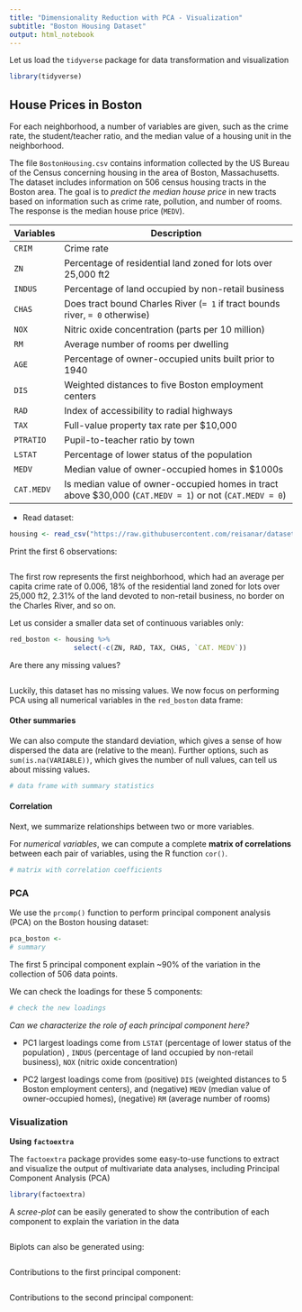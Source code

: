 ```yaml
---
title: "Dimensionality Reduction with PCA - Visualization"
subtitle: "Boston Housing Dataset"
output: html_notebook
---
```


Let us load the `tidyverse` package for data transformation and visualization

```r
library(tidyverse)
```


## House Prices in Boston

For each neighborhood, a number of variables are given, such as the crime rate, the student/teacher ratio, and the median value of a housing unit in the neighborhood.

The file `BostonHousing.csv` contains information collected by the US Bureau of the Census concerning housing in the area of Boston, Massachusetts. The dataset includes information on 506 census housing tracts in the Boston area. The goal is to _predict the median house price_ in new tracts based on information such as crime rate, pollution, and number of rooms. The response is the median house price (`MEDV`).

  Variables |  Description
------------|----------------------------------------------------------------
`CRIM`      | Crime rate
`ZN`        | Percentage of residential land zoned for lots over 25,000 ft2
`INDUS`     | Percentage of land occupied by non-retail business
`CHAS`      | Does tract bound Charles River (`= 1` if tract bounds river, `= 0` otherwise)
`NOX`       | Nitric oxide concentration (parts per 10 million)
`RM`        | Average number of rooms per dwelling
`AGE`       | Percentage of owner-occupied units built prior to 1940
`DIS`       | Weighted distances to five Boston employment centers
`RAD`       | Index of accessibility to radial highways
`TAX`       | Full-value property tax rate per $10,000
`PTRATIO`   | Pupil-to-teacher ratio by town
`LSTAT`     | Percentage of lower status of the population
`MEDV`      | Median value of owner-occupied homes in $1000s
`CAT.MEDV`  | Is median value of owner-occupied homes in tract above $30,000 (`CAT.MEDV = 1`) or not (`CAT.MEDV = 0`)


- Read dataset:

```r
housing <- read_csv("https://raw.githubusercontent.com/reisanar/datasets/master/BostonHousing.csv")
```

Print the first 6 observations:

```r

```


The first row represents the first neighborhood, which had an average per capita crime rate of 0.006, 18% of the residential land zoned for lots over 25,000 ft2, 2.31% of the land devoted to non-retail business, no border on the Charles River, and so on.


Let us consider a smaller data set of continuous variables only:

```r
red_boston <- housing %>% 
                select(-c(ZN, RAD, TAX, CHAS, `CAT. MEDV`))
```


Are there any missing values?

```r

```

Luckily, this dataset has no missing values. We now focus on performing PCA using all numerical variables in the `red_boston` data frame:


#### Other summaries

We can also compute the standard deviation, which gives a sense of how dispersed the data are (relative to the mean). Further options, such as `sum(is.na(VARIABLE))`, which gives the number of null values, can tell us about missing values.


```r
# data frame with summary statistics

```


#### Correlation

Next, we summarize relationships between two or more variables.

For _numerical variables_, we can compute a complete **matrix of correlations** between each pair of variables, using the R function `cor()`.

```r
# matrix with correlation coefficients

```


### PCA

We use the `prcomp()` function to perform principal component analysis (PCA) on the Boston housing dataset:

```r
pca_boston <- 
# summary

```

The first 5 principal component explain ~90% of the variation in the collection of 506 data points.


We can check the loadings for these 5 components: 

```r
# check the new loadings

```



_Can we characterize the role of each principal component here?_

- PC1 largest loadings come from `LSTAT` (percentage of lower status of the population) , `INDUS` (percentage of land occupied by non-retail business), `NOX` (nitric oxide concentration)

- PC2 largest loadings come from (positive) `DIS` (weighted distances to 5 Boston employment centers), and (negative) `MEDV` (median value of owner-occupied homes), (negative) `RM` (average number of rooms)


### Visualization


**Using `factoextra`**


The `factoextra` package provides some easy-to-use functions to extract and visualize the output of multivariate data analyses, including Principal Component
Analysis (PCA)

```r
library(factoextra)
```


A _scree-plot_ can be easily generated to show the contribution of each component to explain the variation in the data

```r

```


Biplots can also be generated using:

```r

```

Contributions to the first principal component:

```r

```

Contributions to the second principal component:

```r

```





